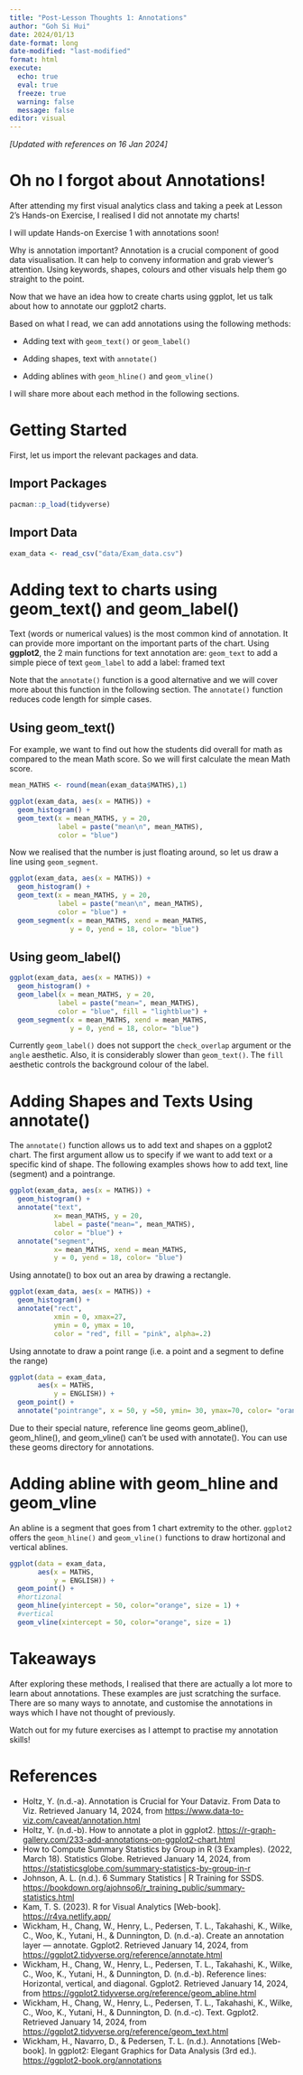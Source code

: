 ```yaml
---
title: "Post-Lesson Thoughts 1: Annotations"
author: "Goh Si Hui"
date: 2024/01/13
date-format: long
date-modified: "last-modified"
format: html 
execute: 
  echo: true
  eval: true
  freeze: true
  warning: false
  message: false
editor: visual 
---
```


*\[Updated with references on 16 Jan 2024\]*

# Oh no I forgot about Annotations!

After attending my first visual analytics class and taking a peek at Lesson 2's Hands-on Exercise, I realised I did not annotate my charts!

::: column-margin
I will update Hands-on Exercise 1 with annotations soon!
:::

::: {callout-note}
Why is annotation important? Annotation is a crucial component of good data visualisation. It can help to conveny information and grab viewer's attention. Using keywords, shapes, colours and other visuals help them go straight to the point.
:::

Now that we have an idea how to create charts using ggplot, let us talk about how to annotate our ggplot2 charts.

Based on what I read, we can add annotations using the following methods:

-   Adding text with `geom_text()` or `geom_label()`

-   Adding shapes, text with `annotate()`

-   Adding ablines with `geom_hline()` and `geom_vline()`

I will share more about each method in the following sections.

# Getting Started

First, let us import the relevant packages and data.

## Import Packages

```r

pacman::p_load(tidyverse)
```

## Import Data

```r
exam_data <- read_csv("data/Exam_data.csv")
```

# Adding text to charts using geom_text() and geom_label()

Text (words or numerical values) is the most common kind of annotation. It can provide more important on the important parts of the chart. Using **ggplot2**, the 2 main functions for text annotation are: `geom_text` to add a simple piece of text `geom_label` to add a label: framed text

::: {callout-note}
Note that the `annotate()` function is a good alternative and we will cover more about this function in the following section. The `annotate()` function reduces code length for simple cases.
:::

## Using geom_text()

For example, we want to find out how the students did overall for math as compared to the mean Math score. So we will first calculate the mean Math score.

```r
mean_MATHS <- round(mean(exam_data$MATHS),1)

```

```r
ggplot(exam_data, aes(x = MATHS)) +
  geom_histogram() + 
  geom_text(x = mean_MATHS, y = 20, 
            label = paste("mean\n", mean_MATHS),
            color = "blue")
```

Now we realised that the number is just floating around, so let us draw a line using `geom_segment`.

```r
ggplot(exam_data, aes(x = MATHS)) +
  geom_histogram() + 
  geom_text(x = mean_MATHS, y = 20, 
            label = paste("mean\n", mean_MATHS),
            color = "blue") + 
  geom_segment(x = mean_MATHS, xend = mean_MATHS,
               y = 0, yend = 18, color= "blue")
```

## Using geom_label()

```r
ggplot(exam_data, aes(x = MATHS)) +
  geom_histogram() + 
  geom_label(x = mean_MATHS, y = 20, 
            label = paste("mean=", mean_MATHS),
            color = "blue", fill = "lightblue") + 
  geom_segment(x = mean_MATHS, xend = mean_MATHS,
               y = 0, yend = 18, color= "blue")
```

::: callout-note
Currently `geom_label()` does not support the `check_overlap` argument or the `angle` aesthetic. Also, it is considerably slower than `geom_text()`. The `fill` aesthetic controls the background colour of the label.
:::

# Adding Shapes and Texts Using annotate()

The `annotate()` function allows us to add text and shapes on a ggplot2 chart. The first argument allow us to specify if we want to add text or a specific kind of shape. The following examples shows how to add text, line (segment) and a pointrange.

```r
ggplot(exam_data, aes(x = MATHS)) +
  geom_histogram() + 
  annotate("text",
           x= mean_MATHS, y = 20, 
           label = paste("mean=", mean_MATHS),
           color = "blue") + 
  annotate("segment", 
           x= mean_MATHS, xend = mean_MATHS,
           y = 0, yend = 18, color= "blue")
```

Using annotate() to box out an area by drawing a rectangle.

```r
ggplot(exam_data, aes(x = MATHS)) +
  geom_histogram() + 
  annotate("rect",
           xmin = 0, xmax=27, 
           ymin = 0, ymax = 10,
           color = "red", fill = "pink", alpha=.2) 

```

Using annotate to draw a point range (i.e. a point and a segment to define the range)

```r
ggplot(data = exam_data,
       aes(x = MATHS,
           y = ENGLISH)) +
  geom_point() + 
  annotate("pointrange", x = 50, y =50, ymin= 30, ymax=70, color= "orange", size = 1)
```

::: {callout-note}
Due to their special nature, reference line geoms geom_abline(), geom_hline(), and geom_vline() can't be used with annotate(). You can use these geoms directory for annotations.
:::

# Adding abline with geom_hline and geom_vline

An abline is a segment that goes from 1 chart extremity to the other. `ggplot2` offers the `geom_hline()` and `geom_vline()` functions to draw hortizonal and vertical ablines.

```r
ggplot(data = exam_data,
       aes(x = MATHS,
           y = ENGLISH)) +
  geom_point() + 
  #hortizonal 
  geom_hline(yintercept = 50, color="orange", size = 1) +
  #vertical 
  geom_vline(xintercept = 50, color="orange", size = 1)

```

# Takeaways

After exploring these methods, I realised that there are actually a lot more to learn about annotations. These examples are just scratching the surface. There are so many ways to annotate, and customise the annotations in ways which I have not thought of previously.

Watch out for my future exercises as I attempt to practise my annotation skills!

# References

-   Holtz, Y. (n.d.-a). Annotation is Crucial for Your Dataviz. From Data to Viz. Retrieved January 14, 2024, from <https://www.data-to-viz.com/caveat/annotation.html>
-   Holtz, Y. (n.d.-b). How to annotate a plot in ggplot2. <https://r-graph-gallery.com/233-add-annotations-on-ggplot2-chart.html>
-   How to Compute Summary Statistics by Group in R (3 Examples). (2022, March 18). Statistics Globe. Retrieved January 14, 2024, from <https://statisticsglobe.com/summary-statistics-by-group-in-r>
-   Johnson, A. L. (n.d.). 6 Summary Statistics \| R Training for SSDS. <https://bookdown.org/ajohnso6/r_training_public/summary-statistics.html>
-   Kam, T. S. (2023). R for Visual Analytics \[Web-book\]. <https://r4va.netlify.app/>
-   Wickham, H., Chang, W., Henry, L., Pedersen, T. L., Takahashi, K., Wilke, C., Woo, K., Yutani, H., & Dunnington, D. (n.d.-a). Create an annotation layer — annotate. Ggplot2. Retrieved January 14, 2024, from <https://ggplot2.tidyverse.org/reference/annotate.html>
-   Wickham, H., Chang, W., Henry, L., Pedersen, T. L., Takahashi, K., Wilke, C., Woo, K., Yutani, H., & Dunnington, D. (n.d.-b). Reference lines: Horizontal, vertical, and diagonal. Ggplot2. Retrieved January 14, 2024, from <https://ggplot2.tidyverse.org/reference/geom_abline.html>
-   Wickham, H., Chang, W., Henry, L., Pedersen, T. L., Takahashi, K., Wilke, C., Woo, K., Yutani, H., & Dunnington, D. (n.d.-c). Text. Ggplot2. Retrieved January 14, 2024, from <https://ggplot2.tidyverse.org/reference/geom_text.html>
-   Wickham, H., Navarro, D., & Pedersen, T. L. (n.d.). Annotations \[Web-book\]. In ggplot2: Elegant Graphics for Data Analysis (3rd ed.). <https://ggplot2-book.org/annotations>
